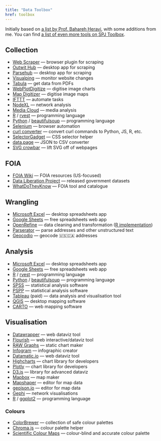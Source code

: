 ```yaml
---
title: "Data Toolbox"
href: toolbox
---
```


Initially based on [a list by Prof. Bahareh Heravi](https://nitter.net/Bahareh360), with some additions from me. You can find [a list of even more tools on SPJ Toolbox](https://www.journaliststoolbox.org/category/data-visualization-and-online-tools/).

## Collection
- [Web Scraper](https://webscraper.io/) — browser plugin for scraping
- [Outwit Hub](https://www.outwit.com/products/hub/OutWit-Hub-Light-Pro-Expert-Enterprise-editions) — desktop app for scraping
- [Parsehub](https://www.parsehub.com/) — desktop app for scraping
- [Visualping](https://visualping.io/) — monitor website changes
- [Tabula](http://tabula.technology/) — get data from PDFs
- [WebPlotDigitize](https://aps.automeris.io/wpd/) — digitise image charts
- [Map Digitizer](https://mapster.me/map-digitizer/) — digitise image maps
- [IFTTT](https://ifttt.com/) — automate tasks
- [NodeXL](http://www.smrfoundation.org/nodexl/) — network analysis
- [Media Cloud](https://www.mediacloud.org/) — media analysis
- [R](https://rvest.tidyverse.org/) / [rvest](https://rvest.tidyverse.org/) — programming language
- [Python](https://www.crummy.com/software/BeautifulSoup/) / [beautifulsoup](https://www.crummy.com/software/BeautifulSoup/) — programming language
- [Selenium](https://www.selenium.dev/) — browser automation
- [curl converter](https://curlconverter.com/) — convert curl commands to Python, JS, R, etc.
- [SelectorGadget](https://selectorgadget.com/) — CSS selector helper
- [data.page](https://data.page/json/csv) — JSON to CSV converter
- [SVG crowbar](https://nytimes.github.io/svg-crowbar/) — lift SVG off of webpages


## FOIA
- [FOIA Wiki](https://foia.wiki/wiki/Main_Page) — FOIA resources (US-focused)
- [Data Liberation Project](https://www.data-liberation-project.org/) — released government datasets
- [WhatDoTheyKnow](https://www.whatdotheyknow.com/) — FOIA tool and catalogue


## Wrangling
- [Microsoft Excel](https://www.microsoft.com/en-gb/microsoft-365/excel) — desktop spreadsheets app
- [Google Sheets](https://www.google.com/sheets/about/) — free spreadsheets web app
- [OpenRefine](http://openrefine.org/) — data cleaning and transformation ([R implementation](https://github.com/ChrisMuir/refinr))
- [Parserator](https://parserator.datamade.us/) — parse addresses and other unstructured text
- [Geocodio](https://www.geocod.io/) — geocode 🇺🇸🇨🇦 addresses


## Analysis
- [Microsoft Excel](https://www.microsoft.com/en-gb/microsoft-365/excel) — desktop spreadsheets app
- [Google Sheets](https://www.google.com/sheets/about/) — free spreadsheets web app
- [R](https://rvest.tidyverse.org/) / [rvest](https://rvest.tidyverse.org/) — programming language
- [Python](https://www.crummy.com/software/BeautifulSoup/) / [beautifulsoup](https://www.crummy.com/software/BeautifulSoup/) — programming language
- [SPSS](https://www.ibm.com/spss) — statistical analysis software
- [PSPP](https://www.gnu.org/software/pspp/) — statistical analysis software
- [Tableau](https://www.tableau.com/) (paid) — data analysis and visualisation tool
- [QGIS](https://qgis.org/en/site/) — desktop mapping software
- [CARTO](https://carto.com/) — web mapping software


## Visualisation
- [Datawrapper](http://datawrapper.de/) — web dataviz tool
- [Flourish](http://flourish.studio/) — web interactive/dataviz tool
- [RAW Graphs](https://www.rawgraphs.io/) — static chart maker
- [Infogram](https://infogram.com/) — infographic creator
- [Datamatic.io](http://datamatic.io/) — web dataviz tool
- [Highcharts](https://www.highcharts.com/) — chart library for developers
- [Plotly](https://plot.ly/) — chart library for developers
- [D3.js](https://d3js.org/) — library for advanced dataviz
- [Mapbox](https://www.mapbox.com/) — map maker
- [Mapshaper](https://mapshaper.org/) — editor for map data
- [geojson.io](https://geojson.io/) — editor for map data
- [Gephi](https://gephi.org/) — network visualisations
- [R](https://www.r-project.org/) / [ggplot2](http://ggplot2.org/) — programming language

### Colours
- [ColorBrewer](https://colorbrewer2.org) — collection of safe colour palettes
- [Chroma.js](https://gka.github.io/palettes/) — colour palette helper
- [Scientific Colour Maps](https://www.fabiocrameri.ch/colourmaps/) — colour-blind and accurate colour palette

